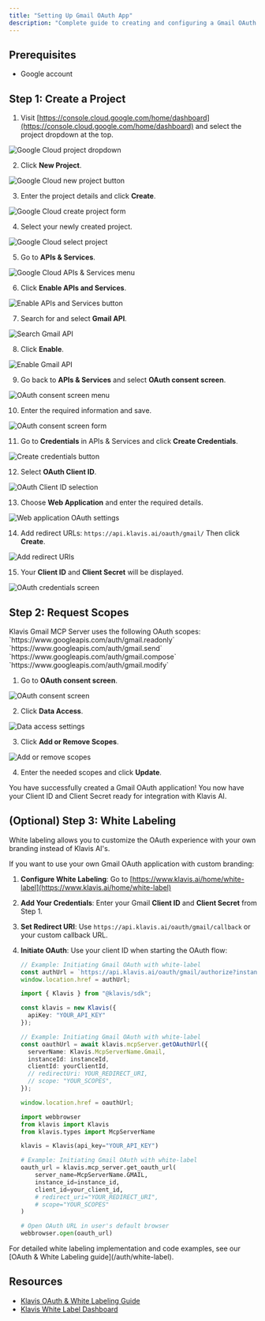 ```yaml
---
title: "Setting Up Gmail OAuth App"
description: "Complete guide to creating and configuring a Gmail OAuth application"
---
```


## Prerequisites

- Google account

## Step 1: Create a Project

1. Visit [https://console.cloud.google.com/home/dashboard](https://console.cloud.google.com/home/dashboard) and select the project dropdown at the top.

<img src="/images/knowledge-base/gmail_oauth_app/step1_box.png" alt="Google Cloud project dropdown" />

2. Click **New Project**.

<img src="/images/knowledge-base/gmail_oauth_app/step2_new_project.png" alt="Google Cloud new project button" />

3. Enter the project details and click **Create**.

<img src="/images/knowledge-base/gmail_oauth_app/step3_create.png" alt="Google Cloud create project form" />

4. Select your newly created project.

<img src="/images/knowledge-base/gmail_oauth_app/step4_select_project.png" alt="Google Cloud select project" />

5. Go to **APIs & Services**.

<img src="/images/knowledge-base/gmail_oauth_app/step5_apis_and_services.png" alt="Google Cloud APIs & Services menu" />

6. Click **Enable APIs and Services**.

<img src="/images/knowledge-base/gmail_oauth_app/step6_enable_api_services.png" alt="Enable APIs and Services button" />

7. Search for and select **Gmail API**.

<img src="/images/knowledge-base/gmail_oauth_app/step7_select_gmail.png" alt="Search Gmail API" />

8. Click **Enable**.

<img src="/images/knowledge-base/gmail_oauth_app/step8_enable.png" alt="Enable Gmail API" />

9. Go back to **APIs & Services** and select **OAuth consent screen**.

<img src="/images/knowledge-base/gmail_oauth_app/step9_oauth_screen.png" alt="OAuth consent screen menu" />

10. Enter the required information and save.

<img src="/images/knowledge-base/gmail_oauth_app/step10_info.png" alt="OAuth consent screen form" />

11. Go to **Credentials** in APIs & Services and click **Create Credentials**.

<img src="/images/knowledge-base/gmail_oauth_app/step11_CreateCredentials.png" alt="Create credentials button" />

12. Select **OAuth Client ID**.

<img src="/images/knowledge-base/gmail_oauth_app/step12_OAuthClientID.png" alt="OAuth Client ID selection" />

13. Choose **Web Application** and enter the required details.

<img src="/images/knowledge-base/gmail_oauth_app/step13_WebApplication.png" alt="Web application OAuth settings" />

14. Add redirect URLs:
    `https://api.klavis.ai/oauth/gmail/`
    Then click **Create**.

<img src="/images/knowledge-base/gmail_oauth_app/step14_redirect_uri.png" alt="Add redirect URIs" />

15. Your **Client ID** and **Client Secret** will be displayed.

<img src="/images/knowledge-base/gmail_oauth_app/step15_credentials.png" alt="OAuth credentials screen" />


## Step 2: Request Scopes

<Note>
Klavis Gmail MCP Server uses the following OAuth scopes:
`https://www.googleapis.com/auth/gmail.readonly`
`https://www.googleapis.com/auth/gmail.send`
`https://www.googleapis.com/auth/gmail.compose`
`https://www.googleapis.com/auth/gmail.modify`
</Note>

1. Go to **OAuth consent screen**.

<img src="/images/knowledge-base/gmail_oauth_app/scope1_oauth.png" alt="OAuth consent screen" />

2. Click **Data Access**.

<img src="/images/knowledge-base/gmail_oauth_app/scope2_data_access.png" alt="Data access settings" />

3. Click **Add or Remove Scopes**.

<img src="/images/knowledge-base/gmail_oauth_app/scope3_add_scopes.png" alt="Add or remove scopes" />

4. Enter the needed scopes and click **Update**.

<Check>
You have successfully created a Gmail OAuth application! You now have your Client ID and Client Secret ready for integration with Klavis AI.
</Check>

## (Optional) Step 3: White Labeling

<Note>
White labeling allows you to customize the OAuth experience with your own branding instead of Klavis AI's.
</Note>

If you want to use your own Gmail OAuth application with custom branding:

1. **Configure White Labeling**: Go to [https://www.klavis.ai/home/white-label](https://www.klavis.ai/home/white-label)
2. **Add Your Credentials**: Enter your Gmail **Client ID** and **Client Secret** from Step 1.
3. **Set Redirect URI**: Use `https://api.klavis.ai/oauth/gmail/callback` or your custom callback URL.
4. **Initiate OAuth**: Use your client ID when starting the OAuth flow:

   <CodeGroup>
   
   ```javascript without SDK
   // Example: Initiating Gmail OAuth with white-label
   const authUrl = `https://api.klavis.ai/oauth/gmail/authorize?instance_id=${instanceId}&client_id=${yourClientId}`;
   window.location.href = authUrl;
   ```
   
   ```typescript TypeScript SDK
   import { Klavis } from "@klavis/sdk";
   
   const klavis = new Klavis({
     apiKey: "YOUR_API_KEY"
   });
   
   // Example: Initiating Gmail OAuth with white-label
   const oauthUrl = await klavis.mcpServer.getOAuthUrl({
     serverName: Klavis.McpServerName.Gmail,
     instanceId: instanceId,
     clientId: yourClientId,
     // redirectUri: YOUR_REDIRECT_URI,
     // scope: "YOUR_SCOPES", 
   });
   
   window.location.href = oauthUrl;
   ```
   
   ```python Python SDK
   import webbrowser
   from klavis import Klavis
   from klavis.types import McpServerName
   
   klavis = Klavis(api_key="YOUR_API_KEY")
   
   # Example: Initiating Gmail OAuth with white-label
   oauth_url = klavis.mcp_server.get_oauth_url(
       server_name=McpServerName.GMAIL,
       instance_id=instance_id,
       client_id=your_client_id,
       # redirect_uri="YOUR_REDIRECT_URI",
       # scope="YOUR_SCOPES"
   )
   
   # Open OAuth URL in user's default browser
   webbrowser.open(oauth_url)
   ```
   
   </CodeGroup>
<Tip>
For detailed white labeling implementation and code examples, see our [OAuth & White Labeling guide](/auth/white-label).
</Tip>

## Resources
- [Klavis OAuth & White Labeling Guide](/auth/white-label)
- [Klavis White Label Dashboard](https://www.klavis.ai/home/white-label)